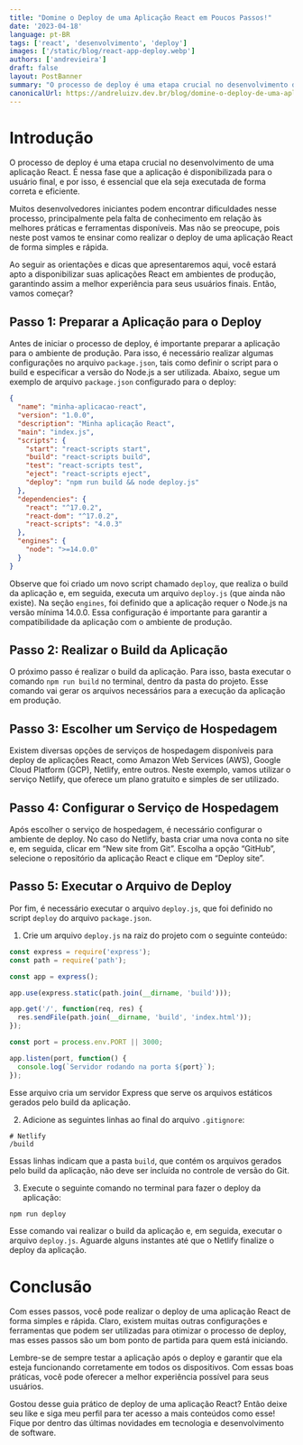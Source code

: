 ```yaml
---
title: "Domine o Deploy de uma Aplicação React em Poucos Passos!"
date: '2023-04-18'
language: pt-BR
tags: ['react', 'desenvolvimento', 'deploy']
images: ['/static/blog/react-app-deploy.webp']
authors: ['andrevieira']
draft: false
layout: PostBanner
summary: "O processo de deploy é uma etapa crucial no desenvolvimento de uma aplicação React. É nessa fase que a aplicação é disponibilizada para o usuário final, e por isso, é essencial que ela seja executada de forma correta e eficiente."
canonicalUrl: https://andreluizv.dev.br/blog/domine-o-deploy-de-uma-aplicação-react-em-poucos-passos
---
```


# Introdução
O processo de deploy é uma etapa crucial no desenvolvimento de uma aplicação React. É nessa fase que a aplicação é disponibilizada para o usuário final, e por isso, é essencial que ela seja executada de forma correta e eficiente.

Muitos desenvolvedores iniciantes podem encontrar dificuldades nesse processo, principalmente pela falta de conhecimento em relação às melhores práticas e ferramentas disponíveis. Mas não se preocupe, pois neste post vamos te ensinar como realizar o deploy de uma aplicação React de forma simples e rápida.

Ao seguir as orientações e dicas que apresentaremos aqui, você estará apto a disponibilizar suas aplicações React em ambientes de produção, garantindo assim a melhor experiência para seus usuários finais. Então, vamos começar?

## Passo 1: Preparar a Aplicação para o Deploy
Antes de iniciar o processo de deploy, é importante preparar a aplicação para o ambiente de produção. Para isso, é necessário realizar algumas configurações no arquivo `package.json`, tais como definir o script para o build e especificar a versão do Node.js a ser utilizada. Abaixo, segue um exemplo de arquivo `package.json` configurado para o deploy:

``` json
{
  "name": "minha-aplicacao-react",
  "version": "1.0.0",
  "description": "Minha aplicação React",
  "main": "index.js",
  "scripts": {
    "start": "react-scripts start",
    "build": "react-scripts build",
    "test": "react-scripts test",
    "eject": "react-scripts eject",
    "deploy": "npm run build && node deploy.js"
  },
  "dependencies": {
    "react": "^17.0.2",
    "react-dom": "^17.0.2",
    "react-scripts": "4.0.3"
  },
  "engines": {
    "node": ">=14.0.0"
  }
}
```

Observe que foi criado um novo script chamado `deploy`, que realiza o build da aplicação e, em seguida, executa um arquivo `deploy.js` (que ainda não existe). Na seção `engines`, foi definido que a aplicação requer o Node.js na versão mínima 14.0.0. Essa configuração é importante para garantir a compatibilidade da aplicação com o ambiente de produção.

## Passo 2: Realizar o Build da Aplicação
O próximo passo é realizar o build da aplicação. Para isso, basta executar o comando `npm run build` no terminal, dentro da pasta do projeto. Esse comando vai gerar os arquivos necessários para a execução da aplicação em produção.

## Passo 3: Escolher um Serviço de Hospedagem
Existem diversas opções de serviços de hospedagem disponíveis para deploy de aplicações React, como Amazon Web Services (AWS), Google Cloud Platform (GCP), Netlify, entre outros. Neste exemplo, vamos utilizar o serviço Netlify, que oferece um plano gratuito e simples de ser utilizado.

## Passo 4: Configurar o Serviço de Hospedagem
Após escolher o serviço de hospedagem, é necessário configurar o ambiente de deploy. No caso do Netlify, basta criar uma nova conta no site e, em seguida, clicar em “New site from Git”. Escolha a opção “GitHub”, selecione o repositório da aplicação React e clique em “Deploy site”.

## Passo 5: Executar o Arquivo de Deploy
Por fim, é necessário executar o arquivo `deploy.js`, que foi definido no script `deploy` do arquivo `package.json`.

1. Crie um arquivo `deploy.js` na raiz do projeto com o seguinte conteúdo:

``` javascript
const express = require('express');
const path = require('path');

const app = express();

app.use(express.static(path.join(__dirname, 'build')));

app.get('/', function(req, res) {
  res.sendFile(path.join(__dirname, 'build', 'index.html'));
});

const port = process.env.PORT || 3000;

app.listen(port, function() {
  console.log(`Servidor rodando na porta ${port}`);
});
```

Esse arquivo cria um servidor Express que serve os arquivos estáticos gerados pelo build da aplicação.

2. Adicione as seguintes linhas ao final do arquivo `.gitignore`:

``` ignore
# Netlify
/build
```

Essas linhas indicam que a pasta `build`, que contém os arquivos gerados pelo build da aplicação, não deve ser incluída no controle de versão do Git.

3. Execute o seguinte comando no terminal para fazer o deploy da aplicação:

``` bash
npm run deploy
```

Esse comando vai realizar o build da aplicação e, em seguida, executar o arquivo `deploy.js`. Aguarde alguns instantes até que o Netlify finalize o deploy da aplicação.

# Conclusão
Com esses passos, você pode realizar o deploy de uma aplicação React de forma simples e rápida. Claro, existem muitas outras configurações e ferramentas que podem ser utilizadas para otimizar o processo de deploy, mas esses passos são um bom ponto de partida para quem está iniciando.

Lembre-se de sempre testar a aplicação após o deploy e garantir que ela esteja funcionando corretamente em todos os dispositivos. Com essas boas práticas, você pode oferecer a melhor experiência possível para seus usuários.

Gostou desse guia prático de deploy de uma aplicação React? Então deixe seu like e siga meu perfil para ter acesso a mais conteúdos como esse! Fique por dentro das últimas novidades em tecnologia e desenvolvimento de software.